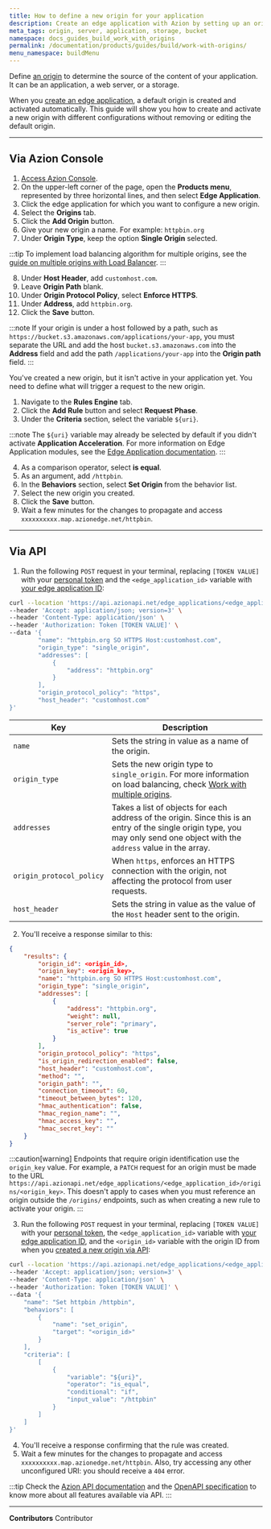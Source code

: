 ```yaml
---
title: How to define a new origin for your application
description: Create an edge application with Azion by setting up an origin. Your origin can be an application, a web server, or storage.
meta_tags: origin, server, application, storage, bucket
namespace: docs_guides_build_work_with_origins
permalink: /documentation/products/guides/build/work-with-origins/
menu_namespace: buildMenu
---
```


Define [an origin](/en/documentation/products/build/edge-application/origins/) to determine the source of the content of your application. It can be an application, a web server, or a storage.

When you [create an edge application](/en/documentation/products/start-with-a-template/), a default origin is created and activated automatically. This guide will show you how to create and activate a new origin with different configurations without removing or editing the default origin.

---

## Via Azion Console

1. [Access Azion Console](https://console.azion.com).
2. On the upper-left corner of the page, open the **Products menu**, represented by three horizontal lines, and then select **Edge Application**.
3. Click the edge application for which you want to configure a new origin.
4. Select the **Origins** tab.
5. Click the **Add Origin** button.
6. Give your new origin a name. For example: `httpbin.org`
7. Under **Origin Type**, keep the option **Single Origin** selected.

:::tip
To implement load balancing algorithm for multiple origins, see the [guide on multiple origins with Load Balancer](/en/documentation/products/guides/build/multiple-origins/).
:::

8. Under **Host Header**, add `customhost.com`.
9. Leave **Origin Path** blank.
10. Under **Origin Protocol Policy**, select **Enforce HTTPS**.
11. Under **Address**, add `httpbin.org`.
12. Click the **Save** button.

:::note
If your origin is under a host followed by a path, such as `https://bucket.s3.amazonaws.com/applications/your-app`, you must separate the URL and add the host `bucket.s3.amazonaws.com` into the **Address** field and add the path `/applications/your-app` into the **Origin path** field.
:::

You've created a new origin, but it isn't active in your application yet. You need to define what will trigger a request to the new origin. 

1. Navigate to the **Rules Engine** tab.
2. Click the **Add Rule** button and select **Request Phase**.
3. Under the **Criteria** section, select the variable `${uri}`.

:::note
The `${uri}` variable may already be selected by default if you didn't activate **Application Acceleration**. For more information on Edge Application modules, see the [Edge Application documentation](/en/documentation/products/build/edge-application/#modules).
:::

4. As a comparison operator, select **is equal**.
5. As an argument, add `/httpbin`.
6. In the **Behaviors** section, select **Set Origin** from the behavior list.
7. Select the new origin you created.
8. Click the **Save** button.
9. Wait a few minutes for the changes to propagate and access `xxxxxxxxxx.map.azionedge.net/httpbin`. 

---

## Via API

1. Run the following `POST` request in your terminal, replacing `[TOKEN VALUE]` with your [personal token](/en/documentation/products/guides/personal-tokens/) and the `<edge_application_id>` variable with [your edge application ID](/en/documentation/products/guides/build/configure-main-settings/):

```bash
curl --location 'https://api.azionapi.net/edge_applications/<edge_application_id>/origins' \
--header 'Accept: application/json; version=3' \
--header 'Content-Type: application/json' \
--header 'Authorization: Token [TOKEN VALUE]' \
--data '{
        "name": "httpbin.org SO HTTPS Host:customhost.com",
        "origin_type": "single_origin",
        "addresses": [
            {
                "address": "httpbin.org"
            }
        ],
        "origin_protocol_policy": "https",
        "host_header": "customhost.com"
}'
```

  | Key | Description |
  | --- | --- |
  | `name` | Sets the string in value as a name of the origin. |
  | `origin_type` | Sets the new origin type to `single_origin`. For more information on load balancing, check [Work with multiple origins](/en/documentation/products/guides/build/multiple-origins/). |
  | `addresses` | Takes a list of objects for each address of the origin. Since this is an entry of the single origin type, you may only send one object with the `address` value in the array. |
  | `origin_protocol_policy` | When `https`, enforces an HTTPS connection with the origin, not affecting the protocol from user requests. |
  | `host_header` | Sets the string in value as the value of the `Host` header sent to the origin. |

2. You'll receive a response similar to this:

```json
{
    "results": {
        "origin_id": <origin_id>,
        "origin_key": <origin_key>,
        "name": "httpbin.org SO HTTPS Host:customhost.com",
        "origin_type": "single_origin",
        "addresses": [
            {
                "address": "httpbin.org",
                "weight": null,
                "server_role": "primary",
                "is_active": true
            }
        ],
        "origin_protocol_policy": "https",
        "is_origin_redirection_enabled": false,
        "host_header": "customhost.com",
        "method": "",
        "origin_path": "",
        "connection_timeout": 60,
        "timeout_between_bytes": 120,
        "hmac_authentication": false,
        "hmac_region_name": "",
        "hmac_access_key": "",
        "hmac_secret_key": ""
    }
}
```

:::caution[warning]
Endpoints that require origin identification use the `origin_key` value. For example, a `PATCH` request for an origin must be made to the URL `https://api.azionapi.net/edge_applications/<edge_application_id>/origins/<origin_key>`. This doesn't apply to cases when you must reference an origin outside the `/origins/` endpoints, such as when creating a new rule to activate your origin.
:::

3. Run the following `POST` request in your terminal, replacing `[TOKEN VALUE]` with your [personal token](/en/documentation/products/guides/personal-tokens/), the `<edge_application_id>` variable with [your edge application ID](/en/documentation/products/guides/build/configure-main-settings/), and the `<origin_id>` variable with the origin ID from when you [created a new origin via API](#via-api):

```bash
curl --location 'https://api.azionapi.net/edge_applications/<edge_application_id>/rules_engine/request/rules' \
--header 'Accept: application/json; version=3' \
--header 'Content-Type: application/json' \
--header 'Authorization: Token [TOKEN VALUE]' \
--data '{
    "name": "Set httpbin /httpbin",
    "behaviors": [
        {
            "name": "set_origin",
            "target": "<origin_id>"
        }
    ],
    "criteria": [
        [
            {
                "variable": "${uri}",
                "operator": "is_equal",
                "conditional": "if",
                "input_value": "/httpbin"
            }
        ]
    ]
}'
```

4. You'll receive a response confirming that the rule was created.
5. Wait a few minutes for the changes to propagate and access `xxxxxxxxxx.map.azionedge.net/httpbin`. Also, try accessing any other unconfigured URI: you should receive a `404` error.

:::tip
Check the [Azion API documentation](https://api.azion.com/) and the [OpenAPI specification](https://github.com/aziontech/azionapi-openapi/) to know more about all features available via API.
:::



---


**Contributors** <ContributorList>Contributor</ContributorList>
